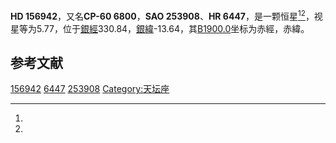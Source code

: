 {{Starbox begin
| name = HD 156942
}}
{{Starbox observe
| epoch = [[J2000.0|J2000.0]]
| constell = {{星座名待查}}<ref name=SIMBAD>{{cite web
 | url=http://simbad.u-strasbg.fr/simbad/sim-id?Ident=HR+6447
 | title =Pulsating variable Star
 | publisher=Centre de Données astronomiques de Strasbourg
 | work=SIMBAD
 | accessdate=2012-07-13}}</ref><ref name=DATA>{{cite web
 | url=http://vizier.u-strasbg.fr/viz-bin/VizieR-5?-out.add=.&-source=5050&-corr=PK=HR&-out.max=9999&HR=6447
 | title=VizieR Detailed Page
 | accessdate=2012-07-13
 | archive-date=2016-03-04
 | archive-url=https://web.archive.org/web/20160304211528/http://vizier.u-strasbg.fr/viz-bin/VizieR-5?-out.add=.&-source=5050&-corr=PK=HR&-out.max=9999&HR=6447
 | dead-url=no
 }}</ref>
| 星官 = 
| ra = {{RA|17|24|18.7}}<ref name=SIMBAD /><ref name=DATA />
| dec = {{DEC|-60|40|25}}<ref name=SIMBAD /><ref name=DATA />
| appmag_v = 5.77<ref name=SIMBAD /><ref name=DATA />
}}
{{Starbox character
| class = B8Ib-II<ref name=SIMBAD /><ref name=DATA />
| b-v = -0.08<ref name=SIMBAD /><ref name=DATA />
| u-b = <ref name=SIMBAD /><ref name=DATA />
| r-i = <ref name=SIMBAD /><ref name=DATA />
| variable = 
}}
{{Starbox astrometry
| radial_v = 
| prop_mo_ra = -10
| parallax = 
| p_error = 
}}
{{Starbox catalog
| names =CP-60 6800，[[SAO星表|SAO]] 253908，[[HD星表|HD]] 156942，[[HR星表|HR]] 6447}}
{{Starbox reference |Simbad=HR+6447}}
{{Starbox end}}

'''HD 156942'''，又名'''CP-60 6800'''，'''SAO 253908'''、'''HR 6447'''，是一颗恒星<ref name=SIMBAD /><ref name=DATA />，视星等为5.77，位于[[銀道座標系|銀經]]330.84，[[銀道座標系|銀緯]]-13.64，其[[B1900.0|B1900.0]]坐标为赤經{{RA|17|15|17.6}}，赤緯{{DEC|-60|-13.64|35}}。

== 参考文献 ==
{{reflist}}

{{star-stub}}

[[Category:HD和HDE天體|156942]]
[[Category:HR天體|6447]]
[[Category:SAO天體|253908]]
[[Category:天坛座|Category:天坛座]]